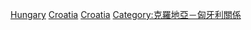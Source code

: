 [[Category:克羅地亞邊界|Hungary]]
[[Category:匈牙利邊界|Croatia]]
[[Category:匈牙利-南斯拉夫邊界|Croatia]]
[[Category:克羅地亞－匈牙利關係|Category:克羅地亞－匈牙利關係]]